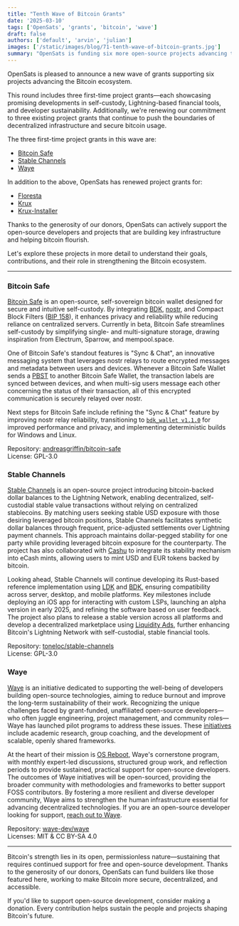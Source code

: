 ```yaml
---
title: "Tenth Wave of Bitcoin Grants"
date: '2025-03-10'
tags: ['OpenSats', 'grants', 'bitcoin', 'wave']
draft: false
authors: ['default', 'arvin', 'julian']
images: ['/static/images/blog/71-tenth-wave-of-bitcoin-grants.jpg']
summary: "OpenSats is funding six more open-source projects advancing the Bitcoin ecosystem."
---
```


OpenSats is pleased to announce a new wave of grants supporting six projects
advancing the Bitcoin ecosystem.

This round includes three first-time project grants—each showcasing promising
developments in self-custody, Lightning-based financial tools, and developer
sustainability. Additionally, we're renewing our commitment to three existing
project grants that continue to push the boundaries of decentralized
infrastructure and secure bitcoin usage.

The three first-time project grants in this wave are:

- [Bitcoin Safe](#bitcoin-safe)
- [Stable Channels](#stable-channels)
- [Waye](#waye)

In addition to the above, OpenSats has renewed project grants for:

- [Floresta](/blog/bitcoin-grants-september-2024-7th-wave#floresta)
- [Krux](/blog/bitcoin-grants-july-2024#krux)
- [Krux-Installer](/blog/bitcoin-grants-july-2024#krux-installer)

Thanks to the generosity of our donors, OpenSats can actively support the
open-source developers and projects that are building key infrastructure
and helping bitcoin flourish.

<center>
    <DonateToGeneralFundButton/>
</center>

Let's explore these projects in more detail to understand their goals,
contributions, and their role in strengthening the Bitcoin ecosystem.

---

### Bitcoin Safe

[Bitcoin Safe](https://bitcoin-safe.org/en/) is an open-source, self-sovereign
bitcoin wallet designed for secure and intuitive self-custody. By integrating
[BDK](https://bitcoindevkit.org/), [nostr], and Compact Block Filters ([BIP 158]),
it enhances privacy and reliability while reducing reliance on centralized
servers. Currently in beta, Bitcoin Safe streamlines self-custody by simplifying
single- and multi-signature storage, drawing inspiration from Electrum, Sparrow,
and mempool.space.

One of Bitcoin Safe's standout features is "Sync & Chat", an innovative
messaging system that leverages nostr relays to route encrypted messages and
metadata between users and devices.  Whenever a Bitcoin Safe Wallet sends a
[PBST](https://bitcoinops.org/en/topics/psbt/) to another Bitcoin Safe Wallet,
the transaction labels are synced between devices, and when multi-sig users
message each other concerning the status of their transaction, all of this
encrypted communication is securely relayed over nostr.

Next steps for Bitcoin Safe include refining the "Sync & Chat" feature by
improving nostr relay reliability, transitioning to [`bdk_wallet v1.1.0`] for
improved performance and privacy, and implementing deterministic builds for
Windows and Linux.

Repository: [andreasgriffin/bitcoin-safe](https://github.com/andreasgriffin/bitcoin-safe)  
License: GPL-3.0

### Stable Channels

[Stable Channels](https://stablechannels.com/) is an open-source project
introducing bitcoin-backed dollar balances to the Lightning Network, enabling
decentralized, self-custodial stable value transactions without relying on
centralized stablecoins. By matching users seeking stable USD exposure with
those desiring leveraged bitcoin positions, Stable Channels facilitates
synthetic dollar balances through frequent, price-adjusted settlements over
Lightning payment channels. This approach maintains dollar-pegged stability for
one party while providing leveraged bitcoin exposure for the counterparty. The
project has also collaborated with [Cashu](https://docs.cashu.space/protocol) to
integrate its stability mechanism into eCash mints, allowing users to mint USD
and EUR tokens backed by bitcoin.

Looking ahead, Stable Channels will continue developing its Rust-based reference
implementation using [LDK](https://lightningdevkit.org/) and
[BDK](https://bitcoindevkit.org/), ensuring compatibility across server,
desktop, and mobile platforms. Key milestones include deploying an iOS app for
interacting with custom LSPs, launching an alpha version in early 2025, and
refining the software based on user feedback. The project also plans to release
a stable version across all platforms and develop a decentralized marketplace
using [Liquidity Ads], further enhancing Bitcoin's Lightning Network with
self-custodial, stable financial tools.

Repository: [toneloc/stable-channels](https://github.com/toneloc/stable-channels)  
License: GPL-3.0

### Waye

[Waye](https://www.waye.dev/) is an initiative dedicated to supporting the
well-being of developers building open-source technologies, aiming to reduce
burnout and improve the long-term sustainability of their work. Recognizing the
unique challenges faced by grant-funded, unaffiliated open-source developers—who
often juggle engineering, project management, and community roles—Waye has
launched pilot programs to address these issues. These
[initiatives](https://www.waye.dev/initiatives) include academic research, group
coaching, and the development of scalable, openly shared frameworks.

At the heart of their mission is [OS
Reboot](https://www.waye.dev/initiatives/os-reboot), Waye's cornerstone program,
with monthly expert-led discussions, structured group work, and reflection
periods to provide sustained, practical support for open-source developers. The
outcomes of Waye initiatives will be open-sourced, providing the broader
community with methodologies and frameworks to better support FOSS contributors.
By fostering a more resilient and diverse developer community, Waye aims to
strengthen the human infrastructure essential for advancing decentralized
technologies. If you are an open-source developer looking for support, [reach
out to Waye](mailto:waye.dev@gmail.com).

Repository: [waye-dev/waye](https://github.com/waye-dev/waye)  
Licenses: MIT & CC BY-SA 4.0

---

Bitcoin's strength lies in its open, permissionless nature—sustaining that
requires continued support for free and open-source development. Thanks to the
generosity of our donors, OpenSats can fund builders like those featured here,
working to make Bitcoin more secure, decentralized, and accessible.

If you'd like to support open-source development, consider making a donation.
Every contribution helps sustain the people and projects shaping Bitcoin's
future.

<center>
    <DonateToGeneralFundButton/>
</center>

[nostr]: https://github.com/nostr-protocol/nostr?tab=readme-ov-file#nostr---notes-and-other-stuff-transmitted-by-relays
[Liquidity Ads]: https://bitcoinops.org/en/topics/liquidity-advertisements
[BIP 158]: https://github.com/bitcoin/bips/blob/master/bip-0158.mediawiki
[`bdk_wallet v1.1.0`]: https://github.com/bitcoindevkit/bdk/releases/tag/wallet-1.1.0
